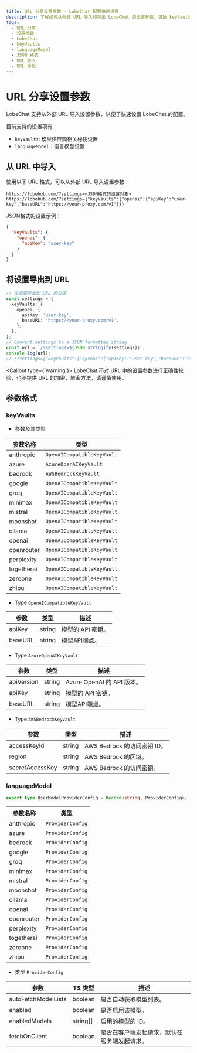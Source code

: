 ```yaml
---
title: URL 分享设置参数 - LobeChat 配置快速设置
description: 了解如何从外部 URL 导入和导出 LobeChat 的设置参数，包括 keyVaults 和 languageModel，以及参数格式和类型。
tags:
  - URL 分享
  - 设置参数
  - LobeChat
  - keyVaults
  - languageModel
  - JSON 格式
  - URL 导入
  - URL 导出
---
```


# URL 分享设置参数

LobeChat 支持从外部 URL 导入设置参数，以便于快速设置 LobeChat 的配置。

目前支持的设置项有：

- `keyVaults`: 模型供应商相关秘钥设置
- `languageModel`：语言模型设置

## 从 URL 中导入

使用以下 URL 格式，可以从外部 URL 导入设置参数：

```plaintext
https://lobehub.com/?settings=<JSON格式的设置对象>
https://lobehub.com/?settings={"keyVaults":{"openai":{"apiKey":"user-key","baseURL":"https://your-proxy.com/v1"}}}
```

JSON格式的设置示例：

```json
{
  "keyVaults": {
    "openai": {
      "apiKey": "user-key"
    }
  }
}
```

## 将设置导出到 URL

```ts
// 生成要导出到 URL 的设置
const settings = {
  keyVaults: {
    openai: {
      apiKey: 'user-key',
      baseURL: 'https://your-proxy.com/v1',
    },
  },
};
// Convert settings to a JSON formatted string
const url = `/?settings=${JSON.stringify(settings)}`;
console.log(url);
// /?settings={"keyVaults":{"openai":{"apiKey":"user-key","baseURL":"https://your-proxy.com/v1"}}}
```

<Callout type={'warning'}>
  LobeChat 不对 URL 中的设置参数进行正确性校验，也不提供 URL 的加密、解密方法，请谨慎使用。
</Callout>

## 参数格式

### keyVaults

- 参数及其类型

| 参数名称   | 类型                       |
| ---------- | -------------------------- |
| anthropic  | `OpenAICompatibleKeyVault` |
| azure      | `AzureOpenAIKeyVault`      |
| bedrock    | `AWSBedrockKeyVault`       |
| google     | `OpenAICompatibleKeyVault` |
| groq       | `OpenAICompatibleKeyVault` |
| minimax    | `OpenAICompatibleKeyVault` |
| mistral    | `OpenAICompatibleKeyVault` |
| moonshot   | `OpenAICompatibleKeyVault` |
| ollama     | `OpenAICompatibleKeyVault` |
| openai     | `OpenAICompatibleKeyVault` |
| openrouter | `OpenAICompatibleKeyVault` |
| perplexity | `OpenAICompatibleKeyVault` |
| togetherai | `OpenAICompatibleKeyVault` |
| zeroone    | `OpenAICompatibleKeyVault` |
| zhipu      | `OpenAICompatibleKeyVault` |

- Type `OpenAICompatibleKeyVault`

| 参数    | 类型   | 描述              |
| ------- | ------ | ----------------- |
| apiKey  | string | 模型的 API 密钥。 |
| baseURL | string | 模型API端点。     |

- Type `AzureOpenAIKeyVault`

| 参数       | 类型   | 描述                       |
| ---------- | ------ | -------------------------- |
| apiVersion | string | Azure OpenAI 的 API 版本。 |
| apiKey     | string | 模型的 API 密钥。          |
| baseURL    | string | 模型API端点。              |

- Type `AWSBedrockKeyVault`

| 参数            | 类型   | 描述                        |
| --------------- | ------ | --------------------------- |
| accessKeyId     | string | AWS Bedrock 的访问密钥 ID。 |
| region          | string | AWS Bedrock 的区域。        |
| secretAccessKey | string | AWS Bedrock 的访问密钥。    |

### languageModel

```ts
export type UserModelProviderConfig = Record<string, ProviderConfig>;
```

| 参数名称   | 类型             |
| ---------- | ---------------- |
| anthropic  | `ProviderConfig` |
| azure      | `ProviderConfig` |
| bedrock    | `ProviderConfig` |
| google     | `ProviderConfig` |
| groq       | `ProviderConfig` |
| minimax    | `ProviderConfig` |
| mistral    | `ProviderConfig` |
| moonshot   | `ProviderConfig` |
| ollama     | `ProviderConfig` |
| openai     | `ProviderConfig` |
| openrouter | `ProviderConfig` |
| perplexity | `ProviderConfig` |
| togetherai | `ProviderConfig` |
| zeroone    | `ProviderConfig` |
| zhipu      | `ProviderConfig` |

- 类型 `ProviderConfig`

| 参数                | TS 类型  | 描述                                         |
| ------------------- | -------- | -------------------------------------------- |
| autoFetchModelLists | boolean  | 是否自动获取模型列表。                       |
| enabled             | boolean  | 是否启用该模型。                             |
| enabledModels       | string[] | 启用的模型的 ID。                            |
| fetchOnClient       | boolean  | 是否在客户端发起请求，默认在服务端发起请求。 |
